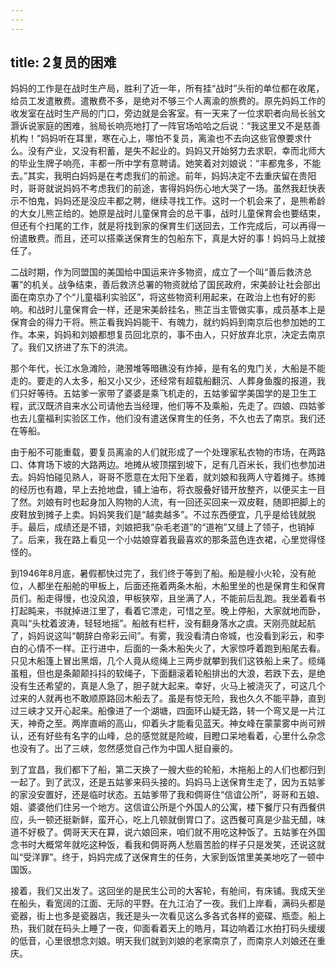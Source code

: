 ```yaml
---
---
---
```

title: 2复员的困难
---




妈妈的工作是在战时生产局，胜利了近一年，所有挂“战时”头衔的单位都在收尾，给员工发遣散费。遣散费不多，是绝对不够三个人离渝的旅费的。原先妈妈工作的收发室在战时生产局的门口，旁边就是会客室。有一天来了一位求职者向局长翁文灏诉说家庭的困难，翁局长响亮地打了一阵官场哈哈之后说：“我这里又不是慈善机构！”妈妈听在耳里，寒在心上，哪怕不复员，离渝也不去向这些官僚要求什么。没有产业，又没有积蓄，是失不起业的。妈妈又开始努力去求职，幸而北师大的毕业生牌子响亮，丰都一所中学有意聘请。她笑着对刘娘说：“丰都鬼多，不能去。”其实，我明白妈妈是在考虑我们的前途。前年，妈妈决定不去重庆留在贵阳时，哥哥就说妈妈不考虑我们的前途，害得妈妈伤心地大哭了一场。虽然我赶快表示不怕鬼，妈妈还是没应丰都之聘，继续寻找工作。这时一个机会来了，是熊希龄的大女儿熊芷给的。她原是战时儿童保育会的总干事，战时儿童保育会也要结束，但还有个扫尾的工作，就是将找到家的保育生们送回去，工作完成后，可以再得一份遣散费。而且，还可以搭乘送保育生的包船东下，真是大好的事！妈妈马上就接任了。

二战时期，作为同盟国的美国给中国运来许多物资，成立了一个叫“善后救济总署”的机关。战争结束，善后救济总署的物资就给了国民政府，宋美龄让社会部出面在南京办了个“儿童福利实验区”，将这些物资利用起来，在政治上也有好的影响。和战时儿童保育会一样，还是宋美龄挂名，熊芷当主管做实事，成员基本上是保育会的得力干将。熊芷看我妈妈能干、有魄力，就约妈妈到南京后也参加她的工作。本来，妈妈和刘娘都想复员回北京的，事不由人，只好放弃北京，决定去南京了。我们又挤进了东下的洪流。

那个年代，长江水急滩险，滟滪堆等暗礁没有炸掉，是有名的鬼门关，大船是不能走的。要走的人太多，船又小又少，还经常有超载船翻沉、人葬身鱼腹的报道，我们只好等待。五姑爹一家带了婆婆是乘飞机走的，五姑爹留学美国学的是卫生工程，武汉既济自来水公司请他去当经理，他们等不及乘船，先走了。四娘、四姑爹也去儿童福利实验区工作，他们没有遣送保育生的任务，不久也去了南京。我们还在等船。

由于船不可能重载，要复员离渝的人们就形成了一个处理家私衣物的市场，在两路口、体育场下坡的大路两边。地摊从坡顶摆到坡下，足有几百米长，我们也参加进去。妈妈怕碰见熟人，哥哥不愿意在太阳下坐着，就刘娘和我两人守着摊子。练摊的经历也有趣，早上去抢地盘，铺上油布，将衣服叠好错开放整齐，以便买主一目了然。刘娘有时也起身加入购物的人流，有一回还买回来一双皮鞋，随即把脚上的皮鞋放到摊子上卖。妈妈笑我们是“越卖越多”。不过东西便宜，几乎是给钱就脱手。最后，成绩还是不错，刘娘把我“杂毛老道”的“道袍”又缝上了领子，也销掉了。后来，我在路上看见一个小姑娘穿着我最喜欢的那条蓝色连衣裙，心里觉得怪怪的。

到1946年8月底，暑假都快过完了，我们终于等到了船。船是艘小火轮，没有舱位，人都坐在船舱的甲板上，后面还拖着两条木船，木船里坐的也是保育生和保育员们。船走得慢，也没风浪，甲板狭窄，且坐满了人，不能前后乱跑。我坐着看书打起盹来，书就掉进江里了，看着它漂走，可惜之至。晚上停船，大家就地而卧，真叫“头枕着波涛，轻轻地摇”。船舷有栏杆，没有翻身落水之虞。天刚亮就起航了，妈妈说这叫“朝辞白帝彩云间”。有雾，我没看清白帝城，也没看到彩云，和李白的心情不一样。正行进中，后面的一条木船失火了，大家惊呼着跑到船尾去看。只见木船篷上冒出黑烟，几个人竟从缆绳上三两步就攀到我们这铁船上来了。缆绳虽粗，但也是条颠颠抖抖的软绳子，下面翻滚着轮船排出的大浪，若跌下去，是绝没有生还希望的，真是人急了，胆子就大起来。幸好，火马上被浇灭了，可这几个过来的人就再也不敢顺原路回木船去了。虽是有惊无险，我也久久不能平静，直到过三峡才又开心起来。船像进了一个湖塘，四面环山疑无路，转一个弯又是一片江天，神奇之至。两岸直峭的高山，仰着头才能看见蓝天。神女峰在蒙蒙雾中尚可辨认，还有好些有名字的山峰，总的感觉就是险峻，目瞪口呆地看着，心里什么杂念也没有了。出了三峡，忽然感觉自己作为中国人挺自豪的。

到了宜昌，我们都下了船，第二天换了一艘大些的轮船，木拖船上的人们也都归到一起了。到了武汉，还是五姑爹来码头接的。妈妈马上送保育生走了，因为五姑爹的家没安置好，还是临时状态。五姑爹带了我和倜哥住“信谊公所”，哥哥和五娘、姐、婆婆他们住另一个地方。这信谊公所是个外国人的公寓，楼下餐厅只有西餐供应，头一顿还挺新鲜，蛮开心，吃上几顿就倒胃口了。这西餐可真是少盐无醋，味道不好极了。倜哥天天在算，说六娘回来，咱们就不用吃这种饭了。五姑爹在外国念书时大概常年就吃这种饭，看我和倜哥两人愁眉苦脸的样子只是发笑，还说这就叫“受洋罪”。终于，妈妈完成了送保育生的任务，大家到饭馆里美美地吃了一顿中国饭。

接着，我们又出发了。这回坐的是民生公司的大客轮，有舱间，有床铺。我成天坐在船头，看宽阔的江面、无际的平野。在九江泊了一夜。我们上岸看，满码头都是瓷器，街上也多是瓷器店，我还是头一次看见这么多各式各样的瓷碟、瓶壶。船上热，我们就在码头上睡了一夜，仰面看着天上的皓月，耳边响着江水拍打码头缓缓的低音，心里很想念刘娘。明天我们就到刘娘的老家南京了，而南京人刘娘还在重庆。